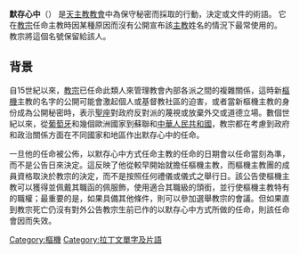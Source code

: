 {{Unreferenced|time=2021-01-02T15:55:21+00:00}}
'''默存心中'''（{{lang|eng|In pectore, Latin for "in the breast/heart"}}） 是[[天主教教會|天主教教會]]中為保守秘密而採取的行動，決定或文件的術語。 它在[[教宗|教宗]]任命主教時因某種原因而沒有公開宣布該[[主教|主教]]姓名的情況下最常使用的。 教宗將這個名號保留給該人。

== 背景 ==
自15世紀以來，[[教宗|教宗]]已任命此類人來管理教會內部各派之間的複雜關係，這時新[[樞機|樞機]]主教的名字的公開可能會激起個人或基督教社區的迫害，或者當新樞機主教的身份成為公開秘密時，表示[[聖座|聖座]]對政府反對派的蔑視或放棄外交或道德立場。數個世紀以來，從[[葡萄牙|葡萄牙]]和幾個歐洲國家到蘇聯和[[中華人民共和國|中華人民共和國]]，教宗都在考慮到政府和政治關係方面在不同國家和地區作出默存心中的任命。

一旦他的任命被公佈，以默存心中方式任命主教的任命的日期會以任命當刻為準，而不是公告日來決定。這反映了他從較早開始就擔任樞機主教，而樞機主教團的成員資格取決於教宗的決定，而不是按照任何禮儀或儀式之舉行日。該公告使樞機主教可以獲得並佩戴其職函的佩服飾，使用適合其職級的頭銜，並行使樞機主教特有的職權；最重要的是，如果具備其他條件，則可以參加選舉教宗的會議。但如果直到教宗死亡仍沒有對外公告教宗生前已作的以默存心中方式所做的任命，則該任命會因而失效。
{{Catholicism-stub}}
[[Category:樞機|Category:樞機]]
[[Category:拉丁文單字及片語|Category:拉丁文單字及片語]]